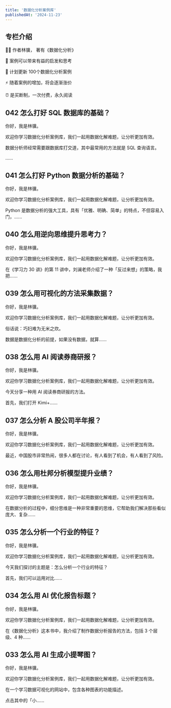 ```yaml
---
title: '数据化分析案例库'
publishedAt: '2024-11-23'
---
```


## 专栏介绍

👨🏻 作者林骥， 著有《数据化分析》  
  
🌲 案例可以带来有益的启发和思考  
  
🎁 计划更新 100个数据化分析案例  
  
⚡ 随着案例的增加，将会逐渐涨价  
  
⏰ 是买断制，一次付费，永久阅读

## 042 怎么打好 SQL 数据库的基础？
你好，我是林骥。

欢迎你学习数据化分析案例库，我们一起用数据化解难题，让分析更加有效。

数据分析师经常需要跟数据库打交道，其中最常用的方法就是 SQL 查询语言。

......

## 041 怎么打好 Python 数据分析的基础？
你好，我是林骥。

欢迎你学习数据化分析案例库，我们一起用数据化解难题，让分析更加有效。

Python 是数据分析的强大工具，具有「优雅、明确、简单」的特点，不但容易入门，......

## 040 怎么用逆向思维提升思考力？
你好，我是林骥。

欢迎你学习数据化分析案例库，我们一起用数据化解难题，让分析更加有效。

在《学习力 30 讲》的第 11 讲中，刘澜老师介绍了一种「反过来想」的策略，我把......

## 039 怎么用可视化的方法采集数据？
你好，我是林骥。

欢迎你学习数据化分析案例库，我们一起用数据化解难题，让分析更加有效。

俗话说：巧妇难为无米之炊。

数据是数据化分析的前提，如果没有数据，就算......

## 038 怎么用 AI 阅读券商研报？
你好，我是林骥。

欢迎你学习数据化分析案例库，我们一起用数据化解难题，让分析更加有效。

今天分享一种用 AI 阅读券商研报的方法。

首先，我们打开 Kimi+......

## 037 怎么分析 A 股公司半年报？
你好，我是林骥。

欢迎你学习数据化分析案例库，我们一起用数据化解难题，让分析更加有效。

最近，中国股市非常热闹，很多人都在讨论，有人看到了机会，有人看到了风险。

## 036 怎么用杜邦分析模型提升业绩？
你好，我是林骥。

欢迎你学习数据化分析案例库，我们一起用数据化解难题，让分析更加有效。

在数据分析的过程中，细分思维是一种非常重要的思维，它帮助我们解决那些看似庞大、复杂......

## 035 怎么分析一个行业的特征？
你好，我是林骥。

欢迎你学习数据化分析案例库，我们一起用数据化解难题，让分析更加有效。

今天我们探讨的主题是：怎么分析一个行业的特征？

首先，我们可以运用对比......

## 034 怎么用 AI 优化报告标题？
你好，我是林骥。

欢迎你学习数据化分析案例库，我们一起用数据化解难题，让分析更加有效。

在《数据化分析》这本书中，我介绍了制作数据分析报告的方法，包括 3 个层级、4 种......

## 033 怎么用 AI 生成小提琴图？
你好，我是林骥。

欢迎你学习数据化分析案例库，我们一起用数据化解难题，让分析更加有效。

在一个学习数据可视化的网站中，包含各种图表的功能描述。

点击其中的「小......

